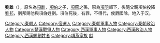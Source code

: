 {{unreferenced|time=2018-02-13T01:47:39+00:00}}
{{東亞男性歷史人物
|名稱 = 刘雎
|身份 = 
|国家 = [[中国|中国]]
|時代 = [[秦朝|秦朝]]→[[西楚|西楚]]→[[西汉|西汉]]
|主君 = 楚义帝[[熊心|熊心]]→西楚霸王<br>[[项羽|项羽]]→汉高祖[[刘邦|刘邦]]→汉惠帝[[刘盈|刘盈]]
|屆數 =
|最高職務 = 
|姓 = [[项姓|项姓]]，又被赐姓[[刘姓|刘姓]]
|名 = 雎 
|姓名 = 刘雎
|字 = 
|號 = 
|圖片名稱 =
|圖片大小 = 
|圖片說明 =
|神號 =
|尊號 =
|族裔 = 
|籍貫 = 
|本籍 =
|出身地 =
|出生日期 = 不详
|出生地點 = 下相（约今[[江苏省|江苏省]][[宿迁市|宿迁市]]西南）
|婚年 =
|逝世日期 = 
|廟號 =
|諡號 = 
|父親 = [[项伯|项伯]]
|嫡母 =
|母親 =
|妻 = 
|繼室 =
|平妻 =
|側室 =
|元配之父 = 
|元配之嫡母 =
|元配之母 =
|正室之父 =
|正室之嫡母 =
|正室之母 =
|妻之父 =
|妻之嫡母 =
|妻之母 =
|繼室之父 =
|繼室之嫡母 =
|繼室之母 =
|平妻之父 =
|平妻之嫡母 =
|平妻之母 =
|兄弟 = 
|姊妹 = 
|嫡兄弟 =
|嫡姊妹 =
|庶兄弟 =
|庶姊妹 =
|同胞兄弟 =
|同胞姊妹 =
|異母兄弟 =
|異母姊妹 =
|異父兄弟 =
|異父姊妹 =
|繼兄弟 =
|繼姊妹 =
|子 = 
|女 = 
|嫡子 =
|嫡女 =
|庶子 =
|庶女 =
|養子 =
|養女 =
|猶子 = <!--日本人用-->
|婿養子 = <!--日本人用-->
|烏帽子子 = <!--日本人用-->
|繼子 =
|繼女 =
|其他親屬 = 叔父:[[項梁|項梁]]<br>堂兄:[[項羽|項羽]]、[[項莊|項莊]]<br>祖父:[[項燕|項燕]]
|出身 = <!---此处指科举出身--->
|功名 = 
|經歷 = 
|著作 = 
|注釋 =
}}
'''劉雎'''（{{bd|？||？||catIdx=J}}），原名為[[項雎|項雎]]，[[項伯|項伯]]之子，[[項燕|項燕]]之孫，原為[[項羽|項羽]]部下，後隨父親項伯投降[[劉邦|劉邦]]，劉邦賜他與項伯姓劉。項伯死後，有罪，不得代，侯爵國除，地入于汉。
{{秦末漢初人物}}
{{Portal bar|中國|秦朝|楚漢|漢朝|政治|軍事|歷史|人物}}
[[Category:秦朝人|Category:秦朝人]]
[[Category:宿遷人|Category:宿遷人]]
[[Category:秦朝軍事人物|Category:秦朝軍事人物]]
[[Category:秦朝政治人物|Category:秦朝政治人物]]
[[Category:楚漢戰爭人物|Category:楚漢戰爭人物]]
[[Category:西漢軍事人物|Category:西漢軍事人物]]
[[Category:西漢政治人物|Category:西漢政治人物]]
[[Category:西漢賜劉姓者|Category:西漢賜劉姓者]]
[[Category:項燕家族|Category:項燕家族]]
[[Category:項姓|猷]]